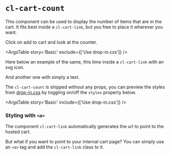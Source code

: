 
<Meta
  title={meta.title}
  argTypes={meta.argTypes}
/>

# `cl-cart-count`

This component can be used to display the number of items that are in the cart. It fits best inside a `cl-cart-link`, but you free to place it wherever you want.

<Canvas withSource="open">
  <Story story={Basic} name="Basic" />
</Canvas>

Click on <cl-add-to-cart class="mx-1 px-2 py-1" code={codes.available}>add to cart</cl-add-to-cart> and look at the counter.

<ArgsTable story='Basic' exclude={['Use drop-in.css']} />

Here below an example of the same, this time inside a `cl-cart-link` with an svg icon.

<Canvas withSource="open">
  <Story story={WithIcon} />
</Canvas>

And another one with simply a text.

<Canvas withSource="open">
  <Story story={WithText} />
</Canvas>

The `cl-cart-count` is shipped without any props, you can preview the styles from [drop-in.css](drop-in.css) by toggling on/off the `styles` property below.

<ArgsTable story='Basic' include={['Use drop-in.css']} />

### Styling with `<a>`

The component `cl-cart-link` automatically generates the url to point to the hosted cart.

But what if you want to point to your internal cart page? You can simply use an `<a>` tag and add the `cl-cart-link` class to it.

<Canvas withSource="open">
  <Story story={LinkWithStyle} />
</Canvas>
